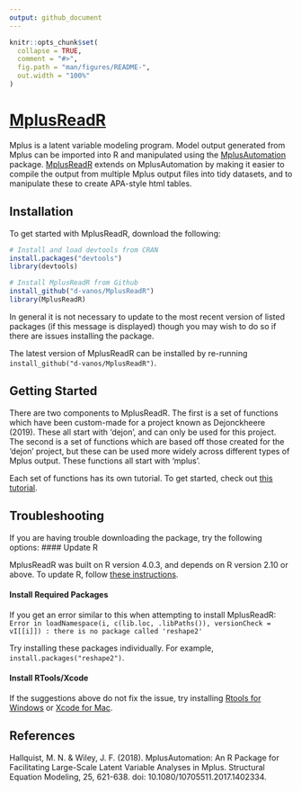 ```yaml
---
output: github_document
---
```


<!-- README.md is generated from README.Rmd. Please edit that file -->

```r
knitr::opts_chunk$set(
  collapse = TRUE,
  comment = "#>",
  fig.path = "man/figures/README-",
  out.width = "100%"
)
```

# [MplusReadR](https://d-vanos.github.io/MplusReadR/index.html)

Mplus is a latent variable modeling program. Model output generated from Mplus can be imported into R and manipulated using the [MplusAutomation](https://cran.r-project.org/web/packages/MplusAutomation/index.html) package. [MplusReadR](https://d-vanos.github.io/MplusReadR/index.html)
extends on MplusAutomation by making it easier to compile the output from multiple Mplus output files into tidy datasets, and to manipulate
these to create APA-style html tables. 

## Installation
To get started with MplusReadR, download the following: 
```R
# Install and load devtools from CRAN 
install.packages("devtools")
library(devtools)

# Install MplusReadR from Github 
install_github("d-vanos/MplusReadR")
library(MplusReadR)
```
In general it is not necessary to update to the most recent version of listed packages (if this message is displayed) though you may wish to do so if there are issues installing the package.

The latest version of MplusReadR can be installed by re-running `install_github("d-vanos/MplusReadR")`. 

## Getting Started 
There are two components to MplusReadR. The first is a set of functions which have been custom-made for a project known as Dejonckheere (2019). These all start with 'dejon', and can only be used for this project. The second is a set of functions which are based off those created for the 'dejon' project, but these can be used more widely across different types of Mplus output. These functions all start with 'mplus'. 

Each set of functions has its own tutorial. To get started, check out [this tutorial](https://d-vanos.github.io/MplusReadR/articles/MplusReadR-vignette.html). 

## Troubleshooting

If you are having trouble downloading the package, try the following options:
#### Update R

MplusReadR was built on R version 4.0.3, and depends on R version 2.10 or above. To update R, follow [these instructions](https://uvastatlab.github.io/phdplus/installR.html).

#### Install Required Packages

If you get an error similar to this when attempting to install MplusReadR:  
`Error in loadNamespace(i, c(lib.loc, .libPaths()), versionCheck = vI[[i]]) : there is no package called 'reshape2'` 

Try installing these packages individually. For example, `install.packages("reshape2")`. 

#### Install RTools/Xcode

If the suggestions above do not fix the issue, try installing [Rtools for Windows](https://cran.r-project.org/bin/windows/Rtools/) or [Xcode for Mac](https://apps.apple.com/au/app/xcode/id497799835?mt=12).  

## References
Hallquist, M. N. & Wiley, J. F. (2018). MplusAutomation: An R Package for Facilitating Large-Scale Latent Variable Analyses in Mplus. Structural Equation Modeling, 25, 621-638. doi: 10.1080/10705511.2017.1402334.



